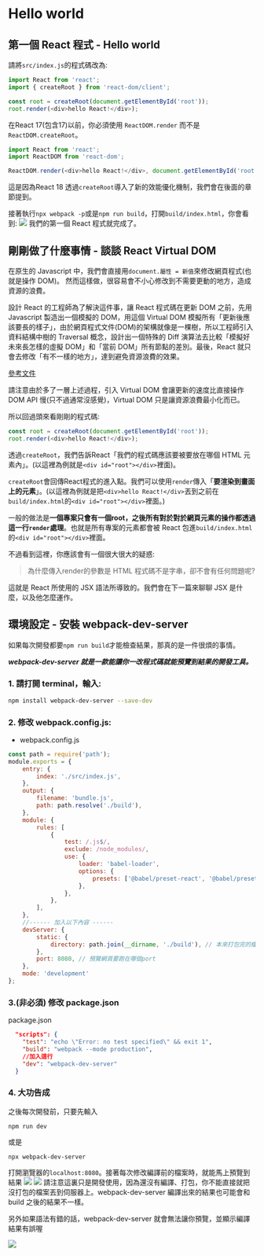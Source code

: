 
# Hello world
## 第一個 React 程式 - Hello world

請將`src/index.js`的程式碼改為:

```javascript
import React from 'react';
import { createRoot } from 'react-dom/client';

const root = createRoot(document.getElementById('root'));
root.render(<div>hello React!</div>);
```

<Callout>

在React 17(包含17)以前，你必須使用 `ReactDOM.render` 而不是 `ReactDOM.createRoot`。
```javascript
import React from 'react';
import ReactDOM from 'react-dom';

ReactDOM.render(<div>hello React!</div>, document.getElementById('root'));
```

這是因為React 18 透過`createRoot`導入了新的效能優化機制，我們會在後面的章節提到。

</Callout>

接著執行`npx webpack -p`或是`npm run build`，打開`build/index.html`，你會看到:
![](https://i.imgur.com/AYhzx59.png)
我們的第一個 React 程式就完成了。

## 剛剛做了什麼事情 - 談談 React Virtual DOM

在原生的 Javascript 中，我們會直接用`document.屬性 = 新值`來修改網頁程式(也就是操作 DOM)。 然而這樣做，很容易會不小心修改到不需要更動的地方，造成資源的浪費。

設計 React 的工程師為了解決這件事，讓 React 程式碼在更新 DOM 之前，先用 Javascript 製造出一個模擬的 DOM，用這個 Virtual DOM 模擬所有「更新後應該要長的樣子」，由於網頁程式文件(DOM)的架構就像是一棵樹，所以工程師引入資料結構中樹的 Traversal 概念，設計出一個特殊的 Diff 演算法去比較「模擬好未來長怎樣的虛擬 DOM」和「當前 DOM」所有節點的差別。最後，React 就只會去修改「有不一樣的地方」，達到避免資源浪費的效果。

[參考文件](https://zh-hant.reactjs.org/docs/reconciliation.html)

<Callout type="warning">
請注意由於多了一層上述過程，引入 Virtual DOM 會讓更新的速度比直接操作 DOM API 慢(只不過通常沒感覺)，Virtual DOM 只是讓資源浪費最小化而已。
</Callout>

所以回過頭來看剛剛的程式碼:

```javascript
const root = createRoot(document.getElementById('root'));
root.render(<div>hello React!</div>);
```

透過`createRoot`，我們告訴React「我們的程式碼應該要被要放在哪個 HTML 元素內」。(以這裡為例就是`<div id="root"></div>`裡面)。

`createRoot`會回傳React程式的進入點。我們可以使用`render`傳入「**要渲染到畫面上的元素**」。(以這裡為例就是把`<div>hello React!</div>`丟到之前在`build/index.html`的`<div id="root"></div>`裡面。)

一般的做法是**一個專案只會有一個root，之後所有對於對於網頁元素的操作都透過這一行`render`處理**。也就是所有專案的元素都會被 React 包進`build/index.html`的`<div id="root"></div>`裡面。

不過看到這裡，你應該會有一個很大很大的疑惑:

> 為什麼傳入render的參數是 HTML 程式碼不是字串，卻不會有任何問題呢?

這就是 React 所使用的 JSX 語法所導致的。我們會在下一篇來聊聊 JSX 是什麼，以及他怎麼運作。

## 環境設定 - 安裝 webpack-dev-server

如果每次開發都要`npm run build`才能檢查結果，那真的是一件很煩的事情。

**_webpack-dev-server 就是一款能讓你一改程式碼就能預覽到結果的開發工具。_**

### 1. 請打開 terminal，輸入:

```bash
npm install webpack-dev-server --save-dev
```

### 2. 修改 webpack.config.js:

-   webpack.config.js

```javascript
const path = require('path');
module.exports = {
    entry: {
        index: './src/index.js',
    },
    output: {
        filename: 'bundle.js',
        path: path.resolve('./build'),
    },
    module: {
        rules: [
            {
                test: /.js$/,
                exclude: /node_modules/,
                use: {
                    loader: 'babel-loader',
                    options: {
                        presets: ['@babel/preset-react', '@babel/preset-env'],
                    },
                },
            },
        ],
    },
    //------ 加入以下內容 ------
    devServer: {
        static: {
            directory: path.join(__dirname, './build'), // 本來打包完的檔案位置
        },
        port: 8080, // 預覽網頁要跑在哪個port
    },
    mode: 'development'
};
```

### 3.(非必須) 修改 package.json

package.json

```json
  "scripts": {
    "test": "echo \"Error: no test specified\" && exit 1",
    "build": "webpack --mode production",
    //加入這行
    "dev": "webpack-dev-server"
  }
```

### 4. 大功告成

之後每次開發前，只要先輸入

```
npm run dev
```

或是

```
npx webpack-dev-server
```

打開瀏覽器的`localhost:8080`。接著每次修改編譯前的檔案時，就能馬上預覽到結果
![](https://i.imgur.com/qBxtGMC.png)
![](https://i.imgur.com/xOiuCbh.png)
請注意這裏只是開發使用，因為還沒有編譯、打包，你不能直接就把沒打包的檔案丟到伺服器上。webpack-dev-server 編譯出來的結果也可能會和 build 之後的結果不一樣。

另外如果語法有錯的話，webpack-dev-server 就會無法讓你預覽，並顯示編譯結果有誤喔

![](https://i.imgur.com/JyFx3mt.png)

